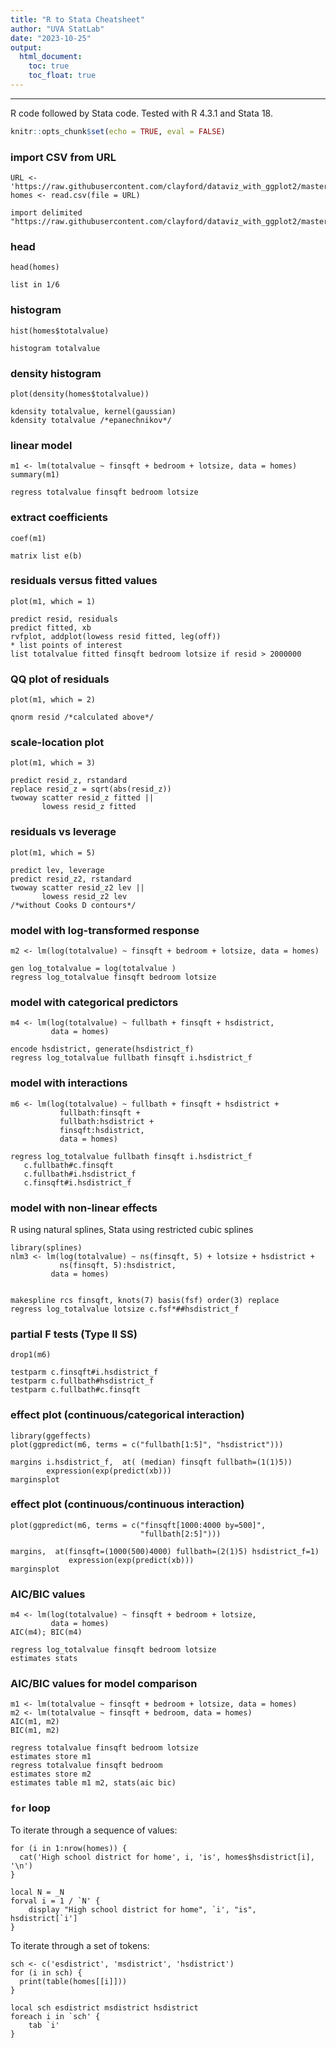 ```yaml
---
title: "R to Stata Cheatsheet"
author: "UVA StatLab"
date: "2023-10-25"
output:
  html_document:
    toc: true
    toc_float: true
---
```


------

R code followed by Stata code. Tested with R 4.3.1 and Stata 18.

```r
knitr::opts_chunk$set(echo = TRUE, eval = FALSE)
```

### import CSV from URL

```
URL <- 'https://raw.githubusercontent.com/clayford/dataviz_with_ggplot2/master/alb_homes.csv'
homes <- read.csv(file = URL)

import delimited "https://raw.githubusercontent.com/clayford/dataviz_with_ggplot2/master/alb_homes.csv"
```

### head

```
head(homes)

list in 1/6
```

### histogram

```
hist(homes$totalvalue)

histogram totalvalue
```


### density histogram

```
plot(density(homes$totalvalue))

kdensity totalvalue, kernel(gaussian)
kdensity totalvalue /*epanechnikov*/
```

### linear model

```
m1 <- lm(totalvalue ~ finsqft + bedroom + lotsize, data = homes)
summary(m1)

regress totalvalue finsqft bedroom lotsize
```

### extract coefficients

```
coef(m1)

matrix list e(b)
```

### residuals versus fitted values

```
plot(m1, which = 1)

predict resid, residuals
predict fitted, xb
rvfplot, addplot(lowess resid fitted, leg(off))
* list points of interest
list totalvalue fitted finsqft bedroom lotsize if resid > 2000000
```

### QQ plot of residuals

```
plot(m1, which = 2)

qnorm resid /*calculated above*/
```

### scale-location plot

```
plot(m1, which = 3)

predict resid_z, rstandard
replace resid_z = sqrt(abs(resid_z))
twoway scatter resid_z fitted || 
       lowess resid_z fitted 
```

### residuals vs leverage

```
plot(m1, which = 5)

predict lev, leverage
predict resid_z2, rstandard
twoway scatter resid_z2 lev || 
       lowess resid_z2 lev
/*without Cooks D contours*/
```

### model with log-transformed response

```
m2 <- lm(log(totalvalue) ~ finsqft + bedroom + lotsize, data = homes)

gen log_totalvalue = log(totalvalue )
regress log_totalvalue finsqft bedroom lotsize
```

### model with categorical predictors

```
m4 <- lm(log(totalvalue) ~ fullbath + finsqft + hsdistrict, 
         data = homes)

encode hsdistrict, generate(hsdistrict_f)
regress log_totalvalue fullbath finsqft i.hsdistrict_f
```

### model with interactions

```
m6 <- lm(log(totalvalue) ~ fullbath + finsqft + hsdistrict + 
           fullbath:finsqft + 
           fullbath:hsdistrict + 
           finsqft:hsdistrict, 
           data = homes)

regress log_totalvalue fullbath finsqft i.hsdistrict_f  
   c.fullbath#c.finsqft 
   c.fullbath#i.hsdistrict_f 
   c.finsqft#i.hsdistrict_f
```

### model with non-linear effects
R using natural splines, Stata using restricted cubic splines

```
library(splines)
nlm3 <- lm(log(totalvalue) ~ ns(finsqft, 5) + lotsize + hsdistrict +
           ns(finsqft, 5):hsdistrict, 
         data = homes)


makespline rcs finsqft, knots(7) basis(fsf) order(3) replace
regress log_totalvalue lotsize c.fsf*##hsdistrict_f
```

### partial F tests (Type II SS)

```
drop1(m6)

testparm c.finsqft#i.hsdistrict_f 
testparm c.fullbath#hsdistrict_f
testparm c.fullbath#c.finsqft
```

### effect plot (continuous/categorical interaction)

```
library(ggeffects)
plot(ggpredict(m6, terms = c("fullbath[1:5]", "hsdistrict")))

margins i.hsdistrict_f,  at( (median) finsqft fullbath=(1(1)5)) 
        expression(exp(predict(xb)))
marginsplot
```

### effect plot (continuous/continuous interaction)

```
plot(ggpredict(m6, terms = c("finsqft[1000:4000 by=500]", 
                             "fullbath[2:5]")))

margins,  at(finsqft=(1000(500)4000) fullbath=(2(1)5) hsdistrict_f=1)
             expression(exp(predict(xb)))
marginsplot
```

### AIC/BIC values 

```
m4 <- lm(log(totalvalue) ~ finsqft + bedroom + lotsize, 
         data = homes)
AIC(m4); BIC(m4)

regress log_totalvalue finsqft bedroom lotsize
estimates stats
```

### AIC/BIC values for model comparison

```
m1 <- lm(totalvalue ~ finsqft + bedroom + lotsize, data = homes)
m2 <- lm(totalvalue ~ finsqft + bedroom, data = homes)
AIC(m1, m2)
BIC(m1, m2)

regress totalvalue finsqft bedroom lotsize
estimates store m1
regress totalvalue finsqft bedroom
estimates store m2
estimates table m1 m2, stats(aic bic)
```

### `for` loop

To iterate through a sequence of values:

```
for (i in 1:nrow(homes)) {
  cat('High school district for home', i, 'is', homes$hsdistrict[i], '\n')
}

local N = _N
forval i = 1 / `N' {
	display "High school district for home", `i', "is", hsdistrict[`i']
}
```

To iterate through a set of tokens:

```
sch <- c('esdistrict', 'msdistrict', 'hsdistrict')
for (i in sch) {
  print(table(homes[[i]]))
}

local sch esdistrict msdistrict hsdistrict
foreach i in `sch' {
	tab `i'
}
```
